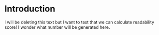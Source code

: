 # Introduction

<!-- Introduction to the book -->

I will be deleting this text but I want to test that we can calculate readability score! I wonder what number will be generated here.